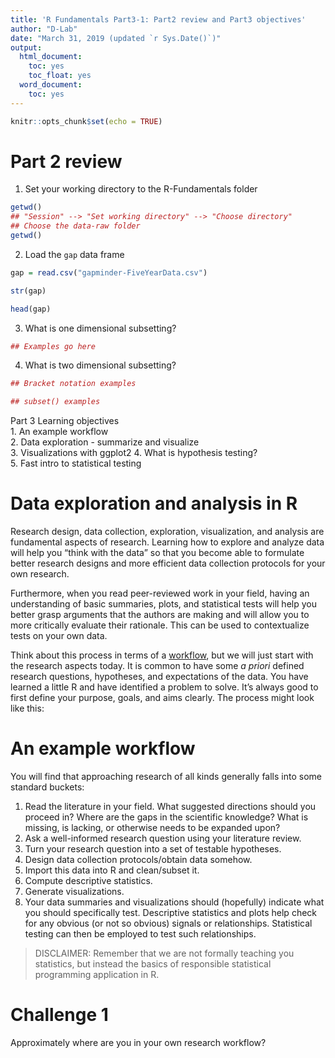 ```yaml
---
title: 'R Fundamentals Part3-1: Part2 review and Part3 objectives'
author: "D-Lab"
date: "March 31, 2019 (updated `r Sys.Date()`)"
output:
  html_document:
    toc: yes
    toc_float: yes
  word_document:
    toc: yes
---
```

 
```r
knitr::opts_chunk$set(echo = TRUE)
```

# Part 2 review

1. Set your working directory to the R-Fundamentals folder

```r
getwd()
## "Session" --> "Set working directory" --> "Choose directory"
## Choose the data-raw folder
getwd()
```

2. Load the `gap` data frame

```r
gap = read.csv("gapminder-FiveYearData.csv")

str(gap)

head(gap)
```

3. What is one dimensional subsetting? 

```r
## Examples go here
```

4. What is two dimensional subsetting? 

```r
## Bracket notation examples

## subset() examples
```

Part 3 Learning objectives  
1. An example workflow  
2. Data exploration - summarize and visualize  
3. Visualizations with ggplot2 
4. What is hypothesis testing?  
5. Fast intro to statistical testing  

# Data exploration and analysis in R

Research design, data collection, exploration, visualization, and analysis are fundamental aspects of research. Learning how to explore and analyze data will help you "think with the data" so that you become able to formulate better research designs and more efficient data collection protocols for your own research.  

Furthermore, when you read peer-reviewed work in your field, having an understanding of basic summaries, plots, and statistical tests will help you better grasp arguments that the authors are making and will allow you to more critically evaluate their rationale. This can be used to contextualize tests on your own data.  

Think about this process in terms of a [workflow](https://en.wikipedia.org/wiki/Scientific_workflow_system), but we will just start with the research aspects today. It is common to have some _a priori_ defined research questions, hypotheses, and expectations of the data. You have learned a little R and have identified a problem to solve. It's always good to first define your purpose, goals, and aims clearly. The process might look like this:

# An example workflow

You will find that approaching research of all kinds generally falls into some standard buckets:  

1. Read the literature in your field. What suggested directions should you proceed in? Where are the gaps in the scientific knowledge? What is missing, is lacking, or otherwise needs to be expanded upon?  
2. Ask a well-informed research question using your literature review.  
3. Turn your research question into a set of testable hypotheses.  
4. Design data collection protocols/obtain data somehow.  
5. Import this data into R and clean/subset it.  
6. Compute descriptive statistics.  
7. Generate visualizations.  
8. Your data summaries and visualizations should (hopefully) indicate what you should specifically test. Descriptive statistics and plots help check for any obvious (or not so obvious) signals or relationships. Statistical testing can then be employed to test such relationships.  

> DISCLAIMER: Remember that we are not formally teaching you statistics, but instead the basics of responsible statistical programming application in R.  

# **Challenge 1** 

Approximately where are you in your own research workflow? 

<div class="tocify-extend-page" data-unique="tocify-extend-page" style="height: 0;"></div>